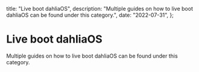   title: "Live boot dahliaOS",
  description:
    "Multiple guides on how to live boot dahliaOS can be found under this category.",
  date: "2022-07-31",
};

# Live boot dahliaOS

Multiple guides on how to live boot dahliaOS can be found under this category.
